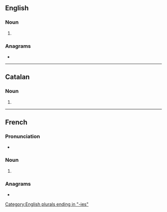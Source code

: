 ==English==

===Noun===
{{head|en|noun form}}

# {{plural of|en|irony}}

===Anagrams===
* {{anagrams|en|a=eiinors|ioniser|ironise|noisier}}

[[Category:English plurals ending in "-ies"]]

----

==Catalan==

===Noun===
{{head|ca|noun form}}

# {{plural of|ca|ironia}}

----

==French==

===Pronunciation===
* {{IPA|fr|/i.ʁɔ.ni/}}

===Noun===
{{head|fr|noun plural form|g=f}}

# {{plural of|fr|ironie}}

===Anagrams===
* {{l|fr|ioniser}}